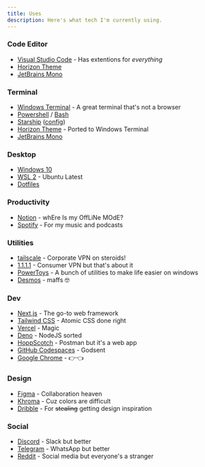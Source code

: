 ```yaml
---
title: Uses
description: Here's what tech I'm currently using.
---
```


### Code Editor

- [Visual Studio Code](https://code.visualstudio.com) - Has extentions for *everything*
- [Horizon Theme](https://horizontheme.netlify.app)
- [JetBrains Mono](https://jetbrains.com/lp/mono)

### Terminal

- [Windows Terminal](https://aka.ms/terminal) - A great terminal that's not a browser
- [Powershell](https://github.com/PowerShell/PowerShell) / [Bash](https://gnu.org/software/bash)
- [Starship](https://starship.rs) ([config](https://github.com/maximousblk/dotfiles/blob/main/.config/starship.toml))
- [Horizon Theme](https://gist.github.com/maximousblk/00ccf65e8e5bd01f75a85b8c8f9bd0e6) - Ported to Windows Terminal
- [JetBrains Mono](https://jetbrains.com/lp/mono)

### Desktop

- [Windows 10](https://microsoft.com/windows)
- [WSL 2](https://docs.microsoft.com/windows/wsl) - Ubuntu Latest
- [Dotfiles](https://github.com/maximousblk/dotfiles)

### Productivity

- [Notion](https://notion.so) - whEre Is my OffLiNe MOdE?
- [Spotify](https://spotify.com) - For my music and podcasts

### Utilities

- [tailscale](https://tailscale.com) - Corporate VPN on steroids!
- [1.1.1.1](https://1.1.1.1) - Consumer VPN but that's about it
- [PowerToys](https://github.com/microsoft/PowerToys) - A bunch of utilities to make life easier on windows
- [Desmos](https://desmos.com) - maffs 🤓

### Dev

- [Next.js](https://nextjs.org) - The go-to web framework
- [Tailwind CSS](https://tailwindcss.com) - Atomic CSS done right
- [Vercel](https://vercel.com) - Magic
- [Deno](https://deno.land) - NodeJS sorted
- [HoppScotch](https://hoppscotch.io) - Postman but it's a web app
- [GitHub Codespaces](https://github.com/features/codespaces) - Godsent
- [Google Chrome](https://google.com/chrome) - 👉👈

### Design

- [Figma](https://figma.com) - Collaboration heaven
- [Khroma](http://khroma.co) - Cuz colors are difficult
- [Dribble](https://dribbble.com) - For ~~stealing~~ getting design inspiration

### Social

- [Discord](https://discord.com) - Slack but better
- [Telegram](https://telegram.org) - WhatsApp but better
- [Reddit](https://reddit.com) - Social media but everyone's a stranger
